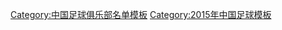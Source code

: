{{Football squad with groups
|name=2015年中超分类名单贵州
|bgcolor=#FF4000
|bordercolor=#000000
|textcolor=#F8F8F8
|title=[[贵州人和足球俱乐部|<span style="color:#F8F8F8">贵州茅台</span>]] — [[2015年中国足球超级联赛|<span style="color:#F8F8F8">2015年</span>]][[中国足球超级联赛|<span style="color:#F8F8F8">中超联赛第 15 名</span>]]
|group1=全年参赛球员
|list1=<div>
{{Football squad2 player|no=1|name=[[徐嘉敏]]}}
{{Football squad2 player|no=3|name=[[张成林]]}}
{{Football squad2 player|no=4|name=[[于睿]]}}
{{Football squad2 player|no=5|name=[[刘洋 (足球运动员)|刘洋]]}}
{{Football squad2 player|no=6|name=[[范云龙]]}}
{{Football squad2 player|no=8|name={{flagicon|TPE}} {{flagicon|BEL}} [[陳昌源|夏维耶]]}}
{{Football squad2 player|no=11|name={{flagicon|BRA}} [[里卡多·桑托斯 (足球运动员)|-{zh-hans:里卡多;zh-hk:列卡度}-]]}}
{{Football squad2 player|no=12|name=[[张烈 (足球运动员)|张烈]]}}
{{Football squad2 player|no=13|name=[[史亮]]}}
{{Football squad2 player|no=14|name=[[杨一虎]]}}
{{Football squad2 player|no=15|name=[[陳杰 (足球運動員)|陳杰]]}}
{{Football squad2 player|no=16|name=[[向汉天]]}}
{{Football squad2 player|no=17|name={{flagicon|BRA}} [[尤里 (足球运动员)|-{zh-hans:尤里;zh-hk:侯利}-]]}}
{{Football squad2 player|no=18|name=[[沈田峰]]}}
{{Football squad2 player|no=19|name=[[刘天祺]]}}
{{Football squad2 player|no=20|name=[[曹永竞]]}}
{{Football squad2 player|no=23|name=[[孙伟哲]]}}
{{Football squad2 player|no=25|name=[[陈立明]]}}
{{Football squad2 player|no=27|name={{flagicon|KOR}} [[朴住成]]}}
{{Football squad2 player|no=29|name=[[盛鹏]]}}
{{Football squad2 player|no=30|name=[[冯仁亮]]}}
{{Football squad2 player|no=31|name=[[饶伟辉]]}}
{{Football squad2 player|no=32|name=[[甘超]]}}
{{Football squad2 player|no=33|name=[[朱宝杰]]}}
{{Football squad2 player|no=35|name=[[唐渊]]}}
</div>
|group2=夏季转入球员
|list2=<div>
{{Football squad2 player|no=9|name={{flagicon|BIH}} {{flagicon|GER}} [[兹夫耶兹丹·米西莫维奇|-{zh-hans:米西莫维奇;zh-hk:米斯莫域}-]]}}
{{Football squad2 player|no=21|name={{flagicon|BIH}} {{flagicon|GER}} [[塞亚德·萨利霍维奇|-{zh-hans:萨利霍维奇;zh-hk:沙利荷域}-]]}}
{{Football squad2 player|no=22|name=[[王刚 (足球运动员)|王刚]]}}
{{Football squad2 player|no=28|name=[[张裕碹]]}}
{{Football squad2 player|no=44|name=[[吴丁卯]]}}
</div>
|group3=夏季转出球员
|list3=<div>
{{Football squad2 player|no=7|name={{flagicon|POL}} [[克日什托夫·马辛斯基|-{zh-hans:马辛斯基;zh-hk:馬辛斯基}-]]}}
{{Football squad2 player|no=10|name={{flagicon|SWE}} [[马格努斯·埃里克森|-{zh-hans:埃里克森;zh-hk:艾歷臣}-]]}}
{{Football squad2 player|no=24|name=[[孙亚]]}}
</div>
|group4=主教练
|list4=[[朱炯]]<small>（至第 7 轮）</small>；[[李春满]]<small>（代理，至第 17 轮）</small>；[[宮磊]]
}}
<noinclude>
{{DEFAULTSORT:Guizhou Renhe F.C. Squad 2015}}
[[Category:中国足球俱乐部名单模板]]
[[Category:2015年中国足球模板]]
</noinclude>